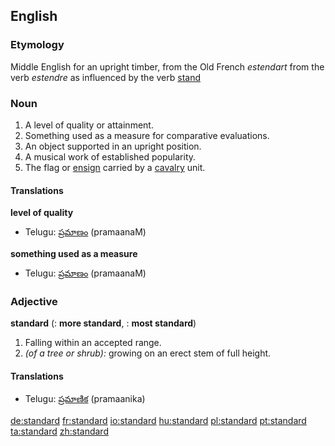 ==English==

===Etymology===
Middle English for an upright timber, from the Old French ''estendart'' from the verb ''estendre'' as influenced by the verb [[stand]]

===Noun===
{{en-noun-reg}}

# A level of quality or attainment.
# Something used as a measure for comparative evaluations.
# An object supported in an upright position.
# A musical work of established popularity.
# The flag or [[ensign]] carried by a [[cavalry]] unit.

====Translations====
'''level of quality'''
{{top}}
{{mid}}
*Telugu: [[ప్రమాణం]] (pramaanaM)
{{bottom}}

'''something used as a measure'''
{{top}}
{{mid}}
*Telugu: [[ప్రమాణం]] (pramaanaM)
{{bottom}}

===Adjective===
'''standard'''  ({{compar}}: '''more standard''', {{superl}}: '''most standard''')

# Falling within an accepted range.
# ''(of a tree or shrub):'' growing on an erect stem of full height.

====Translations====
{{top}}
{{mid}}
*Telugu: [[ప్రమాణిక]] (pramaanika)
{{bottom}}

[[de:standard]]
[[fr:standard]]
[[io:standard]]
[[hu:standard]]
[[pl:standard]]
[[pt:standard]]
[[ta:standard]]
[[zh:standard]]